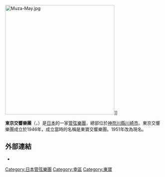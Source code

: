 {{expand|time=2015-11-06T15:36:20+00:00}}
{{unreferenced|time=2015-11-06T15:36:20+00:00}}
[[File:Muza-May.jpg|350px]]]]

'''東京交響樂團'''（{{lang-ja|東京交響楽団}}，{{lang-en|Tokyo Symphony Orchestra}}）是[[日本|日本]]的一家[[管弦樂團|管弦樂團]]，總部位於[[神奈川縣|神奈川縣]][[川崎市|川崎市]]。東京交響樂團成立於1946年，成立當時的名稱是東寶交響樂團。1951年改為現名。

== 外部連結 ==
* {{Official website|http://tokyosymphony.jp/}}

[[Category:日本管弦樂團|Category:日本管弦樂團]]
[[Category:幸區|Category:幸區]]
[[Category:東寶|Category:東寶]]